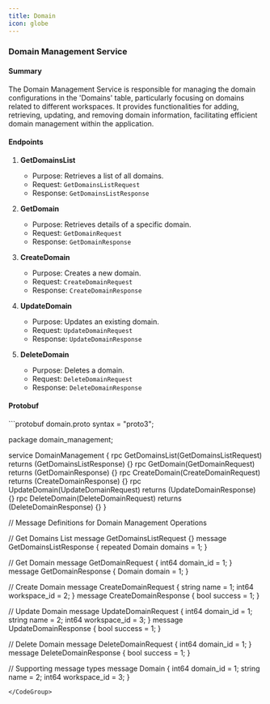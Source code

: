 ```yaml
---
title: Domain
icon: globe
---
```


### Domain Management Service

#### Summary

The Domain Management Service is responsible for managing the domain configurations in the 'Domains' table, particularly focusing on domains related to different workspaces. It provides functionalities for adding, retrieving, updating, and removing domain information, facilitating efficient domain management within the application.

#### Endpoints

1. **GetDomainsList**
    - Purpose: Retrieves a list of all domains.
    - Request: `GetDomainsListRequest`
    - Response: `GetDomainsListResponse`

2. **GetDomain**
    - Purpose: Retrieves details of a specific domain.
    - Request: `GetDomainRequest`
    - Response: `GetDomainResponse`

3. **CreateDomain**
    - Purpose: Creates a new domain.
    - Request: `CreateDomainRequest`
    - Response: `CreateDomainResponse`

4. **UpdateDomain**
    - Purpose: Updates an existing domain.
    - Request: `UpdateDomainRequest`
    - Response: `UpdateDomainResponse`

5. **DeleteDomain**
    - Purpose: Deletes a domain.
    - Request: `DeleteDomainRequest`
    - Response: `DeleteDomainResponse`

#### Protobuf

<CodeGroup>
```protobuf domain.proto
syntax = "proto3";

package domain_management;

service DomainManagement {
  rpc GetDomainsList(GetDomainsListRequest) returns (GetDomainsListResponse) {}
  rpc GetDomain(GetDomainRequest) returns (GetDomainResponse) {}
  rpc CreateDomain(CreateDomainRequest) returns (CreateDomainResponse) {}
  rpc UpdateDomain(UpdateDomainRequest) returns (UpdateDomainResponse) {}
  rpc DeleteDomain(DeleteDomainRequest) returns (DeleteDomainResponse) {}
}

// Message Definitions for Domain Management Operations

// Get Domains List
message GetDomainsListRequest {}
message GetDomainsListResponse {
  repeated Domain domains = 1;
}

// Get Domain
message GetDomainRequest {
  int64 domain_id = 1;
}
message GetDomainResponse {
  Domain domain = 1;
}

// Create Domain
message CreateDomainRequest {
  string name = 1;
  int64 workspace_id = 2;
}
message CreateDomainResponse {
  bool success = 1;
}

// Update Domain
message UpdateDomainRequest {
  int64 domain_id = 1;
  string name = 2;
  int64 workspace_id = 3;
}
message UpdateDomainResponse {
  bool success = 1;
}

// Delete Domain
message DeleteDomainRequest {
  int64 domain_id = 1;
}
message DeleteDomainResponse {
  bool success = 1;
}

// Supporting message types
message Domain {
  int64 domain_id = 1;
  string name = 2;
  int64 workspace_id = 3;
}
```
</CodeGroup>